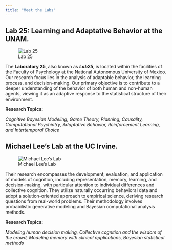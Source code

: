 ```yaml
---
title: "Meet the Labs"
---
```


## Lab 25: Learning and Adaptative Behavior at the UNAM.

![Lab 25](img/thumbnail_Lab%2025.jpg)

<left> <p1> The **Laboratory 25**, also known as ***Lab25***, is located within the facilities of the Faculty of Psychology at the National Autonomous University of Mexico. Our research focus lies in the analysis of adaptable behavior, the learning process, and decision-making. Our primary objective is to contribute to a deeper understanding of the behavior of both human and non-human agents, viewing it as an adaptive response to the statistical structure of their environment.</p1>
</br>

<p2><left><b> Research Topics:</p2></left></b>

<p3> <i> Cognitive Bayesian Modeling, Game Theory, Planning, Causality, Computational Psychiatry, Adaptative Behavior, Reinforcement Learning, and Intertemporal Choice </i> </p3> </left>

## Michael Lee's Lab at the UC Irvine.

![Michael Lee's Lab](img/Michael_lab.jpg)

Their research encompasses the development, evaluation, and application of models of cognition, including representation, memory, learning, and decision-making, with particular attention to individual differences and collective cognition. They utilize naturally occurring behavioral data and adopt a solution-oriented approach to empirical science, deriving research questions from real-world problems. Their methodology involves probabilistic generative modeling and Bayesian computational analysis methods.

<p2><left><b> Research Topics:</p2></left></b>

<p3> <i>  Modeling human decision making, Collective cognition and the wisdom of the crowd, Modeling memory with clinical applications, Bayesian statistical methods </i> </p3> </left>